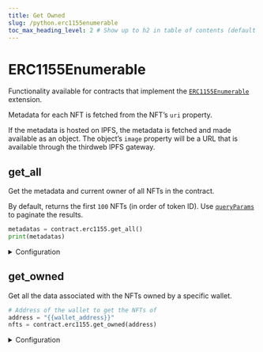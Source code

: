 ```yaml
---
title: Get Owned
slug: /python.erc1155enumerable
toc_max_heading_level: 2 # Show up to h2 in table of contents (default is up to h3)
---
```


# ERC1155Enumerable

Functionality available for contracts that implement the [`ERC1155Enumerable`](/solidity/extensions/erc1155enumerable) extension.

Metadata for each NFT is fetched from the NFT&rsquo;s `uri` property.

If the metadata is hosted on IPFS, the metadata is fetched and made available as an object.
The object&rsquo;s `image` property will be a URL that is available through the thirdweb IPFS gateway.

## get_all

Get the metadata and current owner of all NFTs in the contract.

By default, returns the first `100` NFTs (in order of token ID). Use [`queryParams`](#queryParams-optional) to paginate the results.

```python
metadatas = contract.erc1155.get_all()
print(metadatas)
```

<details>
  <summary>Configuration</summary>
  <div>

#### query_params (optional)

Provide an optional `QueryAllParams` object to configure the query. Useful for paginating the results.

```python
class QueryAllParams:
    start: int = 0
    count: int = 100
```

```python
from thirdweb.types.nft import QueryAllParams
query_params = QueryAllParams(
  # The number of NFTs to return
  count= 100, # Default is 100
  # The index to start from
  start= 0, # Default is 0
)

nfts = contract.erc1155.get_all(query_params)
```

### Return Value

Returns a list of `EditionMetadata` objects:

```python
class EditionMetadata:
    metadata: NFTMetadata
    supply: int

class NFTMetadata:
    id: int
    uri: str
    name: str
    description: Optional[str] = None
    image: Optional[str] = None
    external_url: Optional[str] = None
    animation_url: Optional[str] = None
    background_color: Optional[str] = None
    properties: Optional[Dict[Any, Any]] = None
    attributes: Optional[Dict[str, Any]] = None
```

</div>
</details>

## get_owned

Get all the data associated with the NFTs owned by a specific wallet.

```python
# Address of the wallet to get the NFTs of
address = "{{wallet_address}}"
nfts = contract.erc1155.get_owned(address)
```

<details>
  <summary>Configuration</summary>
  <div>

#### address

The address of the wallet to get the NFTs of.

Must be a `string`.

```python
nfts = contract.erc1155.get_owned(
  # highlight-next-line
  "{{wallet_address}}",
)
```

### Return Value

Returns a list of `EditionMetadataOwner` objects:

```python
class EditionMetadataOwner(EditionMetadata):
    owner: str
    quantity_owned: int
```

</div>
</details>
